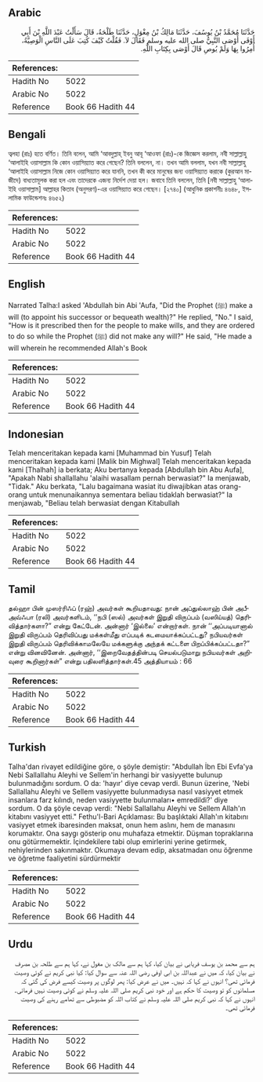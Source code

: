 ## Arabic


<div dir="rtl" lang="ar" style={{fontSize:'larger',backgroundColor:'#f8f9fa',padding:20}}>
حَدَّثَنَا مُحَمَّدُ بْنُ يُوسُفَ، حَدَّثَنَا مَالِكُ بْنُ مِغْوَلٍ، حَدَّثَنَا طَلْحَةُ، قَالَ سَأَلْتُ عَبْدَ اللَّهِ بْنَ أَبِي أَوْفَى أَوْصَى النَّبِيُّ صلى الله عليه وسلم فَقَالَ لاَ‏.‏ فَقُلْتُ كَيْفَ كُتِبَ عَلَى النَّاسِ الْوَصِيَّةُ، أُمِرُوا بِهَا وَلَمْ يُوصِ قَالَ أَوْصَى بِكِتَابِ اللَّهِ‏.‏
</div>
<div style={{backgroundColor:'#f8f9fa',padding:20, marginBottom: 10}}><table> <thead> <tr> <th>References:</th> <th></th> </tr> </thead> <tbody><tr><td>Hadith No</td><td>5022</td></tr><tr><td>Arabic No</td><td>5022</td></tr><tr><td>Reference</td><td>Book 66 Hadith 44</td></tr></tbody></table></div>

## Bengali


<div dir="ltr" lang="bn" style={{fontSize:'larger',backgroundColor:'#f8f9fa',padding:20}}>
ত্বলহা (রাঃ) হতে বর্ণিত। তিনি বলেন, আমি ‘আবদুল্লাহ্ ইবনু আবূ ‘আওফা (রাঃ)-কে জিজ্ঞেস করলাম, নবী সাল্লাল্লাহু ‘আলাইহি ওয়াসাল্লাম কি কোন ওয়াসিয়্যাত করে গেছেন? তিনি বললেন, না। তখন আমি বললাম, যখন নবী সাল্লাল্লাহু ‘আলাইহি ওয়াসাল্লাম নিজে কোন ওয়াসিয়্যাত করে যাননি, তখন কী করে মানুষের জন্য ওয়াসিয়্যাত করাকে (কুরআন মাজীদে) বাধ্যতামূলক করা হল এবং তাদেরকে এজন্য নির্দেশ দেয়া হল। জবাবে তিনি বললেন, তিনি [নবী সাল্লাল্লাহু ‘আলাইহি ওয়াসাল্লাম] আল্লাহর কিতাব (অনুসরণ)-এর ওয়াসিয়্যাত করে গেছেন। [২৭৪০] (আধুনিক প্রকাশনীঃ ৪৬৪৮, ইসলামিক ফাউন্ডেশনঃ ৪৬৫২)
</div>
<div style={{backgroundColor:'#f8f9fa',padding:20, marginBottom: 10}}><table> <thead> <tr> <th>References:</th> <th></th> </tr> </thead> <tbody><tr><td>Hadith No</td><td>5022</td></tr><tr><td>Arabic No</td><td>5022</td></tr><tr><td>Reference</td><td>Book 66 Hadith 44</td></tr></tbody></table></div>

## English


<div dir="ltr" lang="en" style={{fontSize:'larger',backgroundColor:'#f8f9fa',padding:20}}>
Narrated Talha:I asked 'Abdullah bin Abi 'Aufa, "Did the Prophet (ﷺ) make a will (to appoint his successor or bequeath wealth)?" He replied, "No." I said, "How is it prescribed then for the people to make wills, and they are ordered to do so while the Prophet (ﷺ) did not make any will?" He said, "He made a will wherein he recommended Allah's Book
</div>
<div style={{backgroundColor:'#f8f9fa',padding:20, marginBottom: 10}}><table> <thead> <tr> <th>References:</th> <th></th> </tr> </thead> <tbody><tr><td>Hadith No</td><td>5022</td></tr><tr><td>Arabic No</td><td>5022</td></tr><tr><td>Reference</td><td>Book 66 Hadith 44</td></tr></tbody></table></div>

## Indonesian


<div dir="ltr" lang="id" style={{fontSize:'larger',backgroundColor:'#f8f9fa',padding:20}}>
Telah menceritakan kepada kami [Muhammad bin Yusuf] Telah menceritakan kepada kami [Malik bin Mighwal] Telah menceritakan kepada kami [Thalhah] ia berkata; Aku bertanya kepada [Abdullah bin Abu Aufa], "Apakah Nabi shallallahu 'alaihi wasallam pernah berwasiat?" Ia menjawab, "Tidak." Aku berkata, "Lalu bagaimana wasiat itu diwajibkan atas orang-orang untuk menunaikannya sementara beliau tidaklah berwasiat?" Ia menjawab, "Beliau telah berwasiat dengan Kitabullah
</div>
<div style={{backgroundColor:'#f8f9fa',padding:20, marginBottom: 10}}><table> <thead> <tr> <th>References:</th> <th></th> </tr> </thead> <tbody><tr><td>Hadith No</td><td>5022</td></tr><tr><td>Arabic No</td><td>5022</td></tr><tr><td>Reference</td><td>Book 66 Hadith 44</td></tr></tbody></table></div>

## Tamil


<div dir="ltr" lang="ta" style={{fontSize:'larger',backgroundColor:'#f8f9fa',padding:20}}>
தல்ஹா பின் முஸர்ரிஃப் (ரஹ்) அவர்கள் கூறியதாவது: நான் அப்துல்லாஹ் பின் அபீஅவ்ஃபா (ரலி) அவர்களிடம், ‘‘நபி (ஸல்) அவர்கள் இறுதி விருப்பம் (வஸிய்யத்) தெரிவித்தார்களா?” என்று கேட்டேன். அன்னார் ‘இல்லை’ என்றார்கள். நான் ‘‘அப்படியானால் இறுதி விருப்பம் தெரிவிப்பது மக்கள்மீது எப்படிக் கடமையாக்கப்பட்டது? நபியவர்கள் இறுதி விருப்பம் தெரிவிக்காமலேயே மக்களுக்கு அந்தக் கட்டளை பிறப்பிக்கப்பட்டதா?” என்று வினவினேன். அன்னார், ‘‘இறைவேதத்தின்படி செயல்படுமாறு நபியவர்கள் அறிவுரை கூறினார்கள்” என்று பதிலளித்தார்கள்.45 அத்தியாயம் : 66
</div>
<div style={{backgroundColor:'#f8f9fa',padding:20, marginBottom: 10}}><table> <thead> <tr> <th>References:</th> <th></th> </tr> </thead> <tbody><tr><td>Hadith No</td><td>5022</td></tr><tr><td>Arabic No</td><td>5022</td></tr><tr><td>Reference</td><td>Book 66 Hadith 44</td></tr></tbody></table></div>

## Turkish


<div dir="ltr" lang="tr" style={{fontSize:'larger',backgroundColor:'#f8f9fa',padding:20}}>
Talha'dan rivayet edildiğine göre, o şöyle demiştir: "Abdullah İbn Ebi Evfa'ya Nebi Sallallahu Aleyhi ve Sellem'in herhangi bir vasiyyette bulunup bulunmadığını sordum. O da: 'hayır' diye cevap verdi. Bunun üzerine, 'Nebi Sallallahu Aleyhi ve Sellem vasiyyette bulunmadıysa nasıl vasiyyet etmek insanlara farz kılındı, neden vasiyyette bulunmaları• emredildi?' diye sordum. O da şöyle cevap verdi: "Nebi Sallallahu Aleyhi ve Sellem Allah'ın kitabını vasiyyet etti." Fethu'l-Bari Açıklaması: Bu başlıktaki Allah'ın kitabını vasiyyet etmek ibaresinden maksat, onun hem aslını, hem de manasını korumaktır. Ona saygı gösterip onu muhafaza etmektir. Düşman topraklarına onu götürmemektir. İçindekilere tabi olup emirlerini yerine getirmek, nehiylerinden sakınmaktır. Okumaya devam edip, aksatmadan onu öğrenme ve öğretme faaliyetini sürdürmektir
</div>
<div style={{backgroundColor:'#f8f9fa',padding:20, marginBottom: 10}}><table> <thead> <tr> <th>References:</th> <th></th> </tr> </thead> <tbody><tr><td>Hadith No</td><td>5022</td></tr><tr><td>Arabic No</td><td>5022</td></tr><tr><td>Reference</td><td>Book 66 Hadith 44</td></tr></tbody></table></div>

## Urdu


<div dir="rtl" lang="ur" style={{fontSize:'larger',backgroundColor:'#f8f9fa',padding:20}}>
ہم سے محمد بن یوسف فریابی نے بیان کیا، کہا ہم سے مالک بن مغول نے، کہا ہم سے طلحہ بن مصرف نے بیان کیا، کہ میں نے عبداللہ بن ابی اوفی رضی اللہ عنہ سے سوال کیا: کیا نبی کریم نے کوئی وصیت فرمائی تھی؟ انہوں نے کہا کہ نہیں۔ میں نے عرض کیا: پھر لوگوں پر وصیت کیسے فرض کی گئی کہ مسلمانوں کو تو وصیت کا حکم ہے اور خود نبی کریم صلی اللہ علیہ وسلم نے کوئی وصیت نہیں فرمائی۔ انہوں نے کہا کہ نبی کریم صلی اللہ علیہ وسلم نے کتاب اللہ کو مضبوطی سے تھامے رہنے کی وصیت فرمائی تھی۔
</div>
<div style={{backgroundColor:'#f8f9fa',padding:20, marginBottom: 10}}><table> <thead> <tr> <th>References:</th> <th></th> </tr> </thead> <tbody><tr><td>Hadith No</td><td>5022</td></tr><tr><td>Arabic No</td><td>5022</td></tr><tr><td>Reference</td><td>Book 66 Hadith 44</td></tr></tbody></table></div>